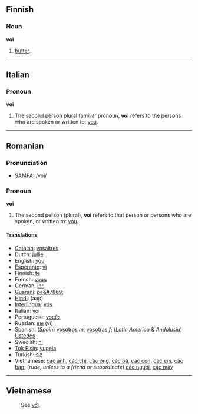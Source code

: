 ==Finnish==

===Noun===
'''voi'''

# [[butter]].

----

==Italian==

===Pronoun===
'''voi'''

# The second person plural familiar pronoun, '''voi''' refers to the persons who are spoken or written to: [[you]].

----

==Romanian==

===Pronunciation===
*[[w:SAMPA|SAMPA]]: /voj/

===Pronoun===
'''voi'''

# The second person (plural), '''voi''' refers to that person or persons who are spoken, or written to: [[you]].

====Translations====
*[[Catalan]]: [[vosaltres]]
*Dutch: [[jullie]]
*English: [[you]]
*[[Esperanto]]: [[vi]]
*Finnish: [[te]]
*French: [[vous]]
*German: [[ihr]]
*[[Guarani]]: [[pe&#7869;]]
*[[Hindi]]: (aap)
*[[Interlingua]]: [[vos]]
*Italian: voi
*Portuguese: [[vocês]]
*Russian: [[вы]] (vi)
*Spanish: (''Spain'') [[vosotros]] ''m'', [[vosotras]] ''f''; (''Latin America'' & ''Andalusia'') [[Ustedes]]
*Swedish: [[ni]]
*[[Tok Pisin]]: [[yupela]]
*Turkish: [[siz]]
*Vietnamese: [[các anh]], [[các chị]], [[các ông]], [[các bà]], [[các con]], [[các em]], [[các bạn]]; (''rude, unless to a friend or subordinate'') [[các ngươi]], [[các mày]]

----

==Vietnamese==
:See [[với]].